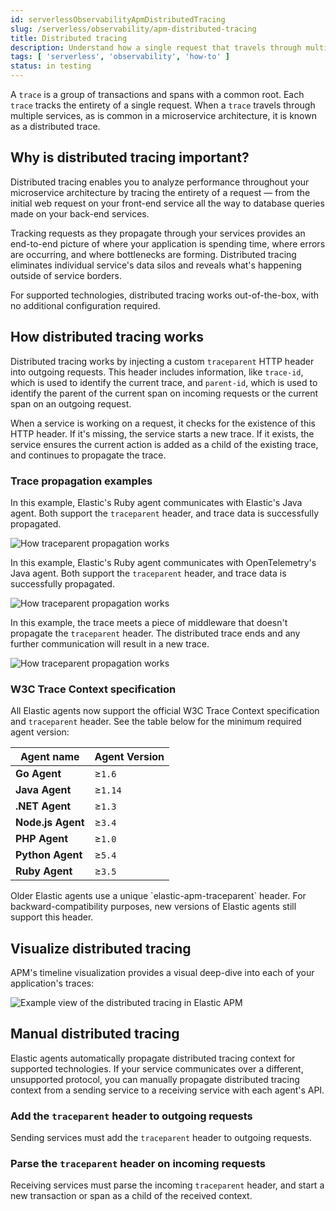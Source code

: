 ```yaml
---
id: serverlessObservabilityApmDistributedTracing
slug: /serverless/observability/apm-distributed-tracing
title: Distributed tracing
description: Understand how a single request that travels through multiple services impacts your application.
tags: [ 'serverless', 'observability', 'how-to' ]
status: in testing
---
```


<p><DocBadge template="technical preview" /></p>


A `trace` is a group of <DocLink id="serverlessObservabilityApmDataTypes">transactions</DocLink> and <DocLink id="serverlessObservabilityApmDataTypes">spans</DocLink> with a common root.
Each `trace` tracks the entirety of a single request.
When a `trace` travels through multiple services, as is common in a microservice architecture,
it is known as a distributed trace.

## Why is distributed tracing important?

Distributed tracing enables you to analyze performance throughout your microservice architecture
by tracing the entirety of a request &mdash; from the initial web request on your front-end service
all the way to database queries made on your back-end services.

Tracking requests as they propagate through your services provides an end-to-end picture of
where your application is spending time, where errors are occurring, and where bottlenecks are forming.
Distributed tracing eliminates individual service's data silos and reveals what's happening outside of
service borders.

For supported technologies, distributed tracing works out-of-the-box, with no additional configuration required.

## How distributed tracing works

Distributed tracing works by injecting a custom `traceparent` HTTP header into outgoing requests.
This header includes information, like `trace-id`, which is used to identify the current trace,
and `parent-id`, which is used to identify the parent of the current span on incoming requests
or the current span on an outgoing request.

When a service is working on a request, it checks for the existence of this HTTP header.
If it's missing, the service starts a new trace.
If it exists, the service ensures the current action is added as a child of the existing trace,
and continues to propagate the trace.

### Trace propagation examples

In this example, Elastic's Ruby agent communicates with Elastic's Java agent.
Both support the `traceparent` header, and trace data is successfully propagated.

![How traceparent propagation works](images/distributed-tracing/dt-trace-ex1.png)

In this example, Elastic's Ruby agent communicates with OpenTelemetry's Java agent.
Both support the `traceparent` header, and trace data is successfully propagated.

![How traceparent propagation works](images/distributed-tracing/dt-trace-ex2.png)

In this example, the trace meets a piece of middleware that doesn't propagate the `traceparent` header.
The distributed trace ends and any further communication will result in a new trace.

![How traceparent propagation works](images/distributed-tracing/dt-trace-ex3.png)

### W3C Trace Context specification

All Elastic agents now support the official W3C Trace Context specification and `traceparent` header.
See the table below for the minimum required agent version:

| Agent name | Agent Version |
|---|---|
| **Go Agent** | ≥`1.6` |
| **Java Agent** | ≥`1.14` |
| **.NET Agent** | ≥`1.3` |
| **Node.js Agent** | ≥`3.4` |
| **PHP Agent** | ≥`1.0` |
| **Python Agent** | ≥`5.4` |
| **Ruby Agent** | ≥`3.5` |

<DocCallOut title="Note">
Older Elastic agents use a unique `elastic-apm-traceparent` header.
For backward-compatibility purposes, new versions of Elastic agents still support this header.
</DocCallOut>

## Visualize distributed tracing

APM's timeline visualization provides a visual deep-dive into each of your application's traces:

![Example view of the distributed tracing in Elastic APM](images/spans/apm-distributed-tracing.png)

## Manual distributed tracing

Elastic agents automatically propagate distributed tracing context for supported technologies.
If your service communicates over a different, unsupported protocol,
you can manually propagate distributed tracing context from a sending service to a receiving service
with each agent's API.

### Add the `traceparent` header to outgoing requests

Sending services must add the `traceparent` header to outgoing requests.

<TabWidgetsDistributedTraceSendWidget />

<div id="distributed-tracing-incoming"></div>

### Parse the `traceparent` header on incoming requests

Receiving services must parse the incoming `traceparent` header,
and start a new transaction or span as a child of the received context.

<TabWidgetsDistributedTraceReceiveWidget />
